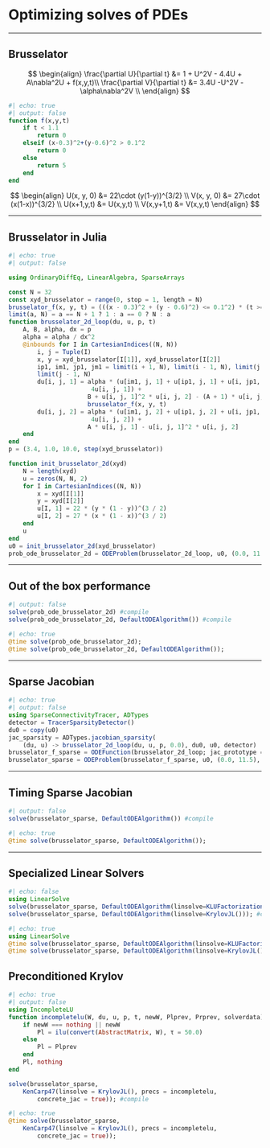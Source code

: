 # Optimizing solves of PDEs

---

## Brusselator
$$
\begin{align}
\frac{\partial U}{\partial t} &= 1 + U^2V - 4.4U + A\nabla^2U + f(x,y,t)\\
\frac{\partial V}{\partial t} &= 3.4U -U^2V - \alpha\nabla^2V \\
\end{align}
$$

```julia
#| echo: true
#| output: false
function f(x,y,t)
    if t < 1.1
        return 0
    elseif (x-0.3)^2+(y-0.6)^2 > 0.1^2 
        return 0
    else
        return 5
    end
end
```

$$
\begin{align}
U(x, y, 0) &= 22\cdot (y(1-y))^{3/2} \\
V(x, y, 0) &= 27\cdot (x(1-x))^{3/2} \\
U(x+1,y,t) &= U(x,y,t) \\
V(x,y+1,t) &= V(x,y,t)
\end{align}
$$

---

## Brusselator in Julia

```julia
#| echo: true
#| output: false

using OrdinaryDiffEq, LinearAlgebra, SparseArrays

const N = 32
const xyd_brusselator = range(0, stop = 1, length = N)
brusselator_f(x, y, t) = (((x - 0.3)^2 + (y - 0.6)^2) <= 0.1^2) * (t >= 1.1) * 5.0
limit(a, N) = a == N + 1 ? 1 : a == 0 ? N : a
function brusselator_2d_loop(du, u, p, t)
    A, B, alpha, dx = p
    alpha = alpha / dx^2
    @inbounds for I in CartesianIndices((N, N))
        i, j = Tuple(I)
        x, y = xyd_brusselator[I[1]], xyd_brusselator[I[2]]
        ip1, im1, jp1, jm1 = limit(i + 1, N), limit(i - 1, N), limit(j + 1, N),
        limit(j - 1, N)
        du[i, j, 1] = alpha * (u[im1, j, 1] + u[ip1, j, 1] + u[i, jp1, 1] + u[i, jm1, 1] -
                       4u[i, j, 1]) +
                      B + u[i, j, 1]^2 * u[i, j, 2] - (A + 1) * u[i, j, 1] +
                      brusselator_f(x, y, t)
        du[i, j, 2] = alpha * (u[im1, j, 2] + u[ip1, j, 2] + u[i, jp1, 2] + u[i, jm1, 2] -
                       4u[i, j, 2]) +
                      A * u[i, j, 1] - u[i, j, 1]^2 * u[i, j, 2]
    end
end
p = (3.4, 1.0, 10.0, step(xyd_brusselator))

function init_brusselator_2d(xyd)
    N = length(xyd)
    u = zeros(N, N, 2)
    for I in CartesianIndices((N, N))
        x = xyd[I[1]]
        y = xyd[I[2]]
        u[I, 1] = 22 * (y * (1 - y))^(3 / 2)
        u[I, 2] = 27 * (x * (1 - x))^(3 / 2)
    end
    u
end
u0 = init_brusselator_2d(xyd_brusselator)
prob_ode_brusselator_2d = ODEProblem(brusselator_2d_loop, u0, (0.0, 11.5), p)
```

---

## Out of the box performance
```julia
#| output: false
solve(prob_ode_brusselator_2d) #compile
solve(prob_ode_brusselator_2d, DefaultODEAlgorithm()) #compile
```
```julia
#| echo: true
@time solve(prob_ode_brusselator_2d);
@time solve(prob_ode_brusselator_2d, DefaultODEAlgorithm());
```
---

## Sparse Jacobian
```julia
#| echo: true
#| output: false
using SparseConnectivityTracer, ADTypes
detector = TracerSparsityDetector()
du0 = copy(u0)
jac_sparsity = ADTypes.jacobian_sparsity(
    (du, u) -> brusselator_2d_loop(du, u, p, 0.0), du0, u0, detector)
brusselator_f_sparse = ODEFunction(brusselator_2d_loop; jac_prototype = float.(jac_sparsity))
brusselator_sparse = ODEProblem(brusselator_f_sparse, u0, (0.0, 11.5), p)
```

---

## Timing Sparse Jacobian

```julia
#| output: false
solve(brusselator_sparse, DefaultODEAlgorithm()) #compile
```
```julia
#| echo: true
@time solve(brusselator_sparse, DefaultODEAlgorithm());
```

---

## Specialized Linear Solvers

```julia
#| echo: false
using LinearSolve
solve(brusselator_sparse, DefaultODEAlgorithm(linsolve=KLUFactorization())) #compile
solve(brusselator_sparse, DefaultODEAlgorithm(linsolve=KrylovJL())); #compile
```
```julia
#| echo: true
using LinearSolve
@time solve(brusselator_sparse, DefaultODEAlgorithm(linsolve=KLUFactorization()))
@time solve(brusselator_sparse, DefaultODEAlgorithm(linsolve=KrylovJL()));
```

## Preconditioned Krylov

```julia
#| echo: true
#| output: false
using IncompleteLU
function incompletelu(W, du, u, p, t, newW, Plprev, Prprev, solverdata)
    if newW === nothing || newW
        Pl = ilu(convert(AbstractMatrix, W), τ = 50.0)
    else
        Pl = Plprev
    end
    Pl, nothing
end
```
```julia
solve(brusselator_sparse,
    KenCarp47(linsolve = KrylovJL(), precs = incompletelu,
        concrete_jac = true)); #compile
```
```julia
#| echo: true
@time solve(brusselator_sparse,
    KenCarp47(linsolve = KrylovJL(), precs = incompletelu,
        concrete_jac = true));
```
<!-- Local Variables: -->
<!-- mode: markdown -->
<!-- End: -->
